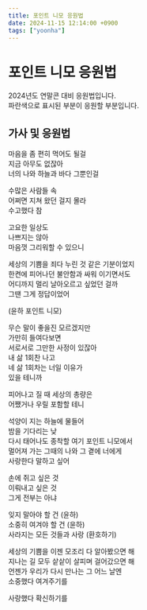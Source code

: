 ```yaml
---
title: 포인트 니모 응원법
date: 2024-11-15 12:14:00 +0900
tags: ["yoonha"]
---
```



# 포인트 니모 응원법

2024년도 연말콘 대비 응원법입니다.<br />
<BlueText>파란색</BlueText>으로 표시된 부분이 응원할 부분입니다.

## 가사 및 응원법

마음을 좀 편히 먹어도 될걸<br />
지금 아무도 없잖아<br />
너의 나와 하늘과 바다 그뿐인걸<br />


수많은 사람들 속<br />
어쩌면 지쳐 왔던 걸지 몰라<br />
<BlueText>수고했다 참</BlueText><br />


고요한 일상도<br />
나쁘지는 않아<br />
마음껏 그리워할 수 있으니<br />


세상의 기쁨을 죄다 누린 것 같은 기분이었지<br />
한켠에 피어나던 불안함과 싸워 이기면서도<br />
어디까지 멀리 날아오르고 싶었던 걸까<br />
그땐 그게 정답이었어<br />


<BlueText>(윤하 포인트 니모)</BlueText><br />


무슨 말이 좋을진 모르겠지만<br />
가만히 들여다보면<br />
서로서로 그만한 사정이 있잖아<br />
내 삶 1회찬 <BlueText>나고</BlueText><br />
네 삶 1회차는 <BlueText>너일</BlueText> 이유가<br />
있을 테니까<br />


피어나고 질 때 세상의 총량은<br />
어쨌거나 우릴 포함할 테니<br />


석양이 지는 하늘에 물들어<br />
밤을 기다리는 낮<br />
다시 태어나도 종착할 여기 <BlueText>포인트 니모에서</BlueText><br />
멀어져 가는 그때의 나와 그 곁에 너에게<br />
<BlueText>사랑한다</BlueText> 말하고 싶어<br />


손에 쥐고 싶은 것<br />
이뤄내고 싶은 것<br />
그게 전부는 아냐<br />


잊지 말아야 할 건 <BlueText>(윤하)</BlueText><br />
소중히 여겨야 할 건 <BlueText>(윤하)</BlueText><br />
사라지는 모든 것들과 사랑 <BlueText>(환호하기)</BlueText><br />


세상의 기쁨을 이젠 모조리 다 알아봤으면 해<br />
지나는 길 모두 샅샅이 살피며 걸어갔으면 해<br />
언젠가 우리가 다시 만나는 그 어느 날엔<br />
<BlueText>소중했다</BlueText> 여겨주기를<br />


<BlueText>사랑했다</BlueText> 확신하기를<br />
